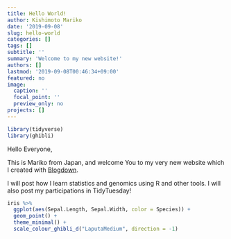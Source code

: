 ```yaml
---
title: Hello World!
author: Kishimoto Mariko
date: '2019-09-08'
slug: hello-world
categories: []
tags: []
subtitle: ''
summary: 'Welcome to my new website!'
authors: []
lastmod: '2019-09-08T00:46:34+09:00'
featured: no
image:
  caption: ''
  focal_point: ''
  preview_only: no
projects: []
---
```


```r
library(tidyverse)
library(ghibli)
```

Hello Everyone,

This is Mariko from Japan, and welcome You to my very new website which I created with [Blogdown](https://bookdown.org/yihui/blogdown/).

I will post how I learn statistics and genomics using R and other tools. I will also post my participations in TidyTuesday!

```r
iris %>%
  ggplot(aes(Sepal.Length, Sepal.Width, color = Species)) +
  geom_point() +
  theme_minimal() +
  scale_colour_ghibli_d("LaputaMedium", direction = -1)
```
